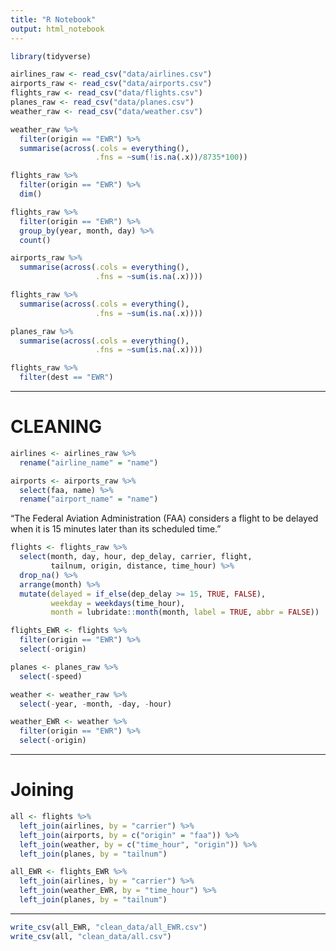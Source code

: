 ```yaml
---
title: "R Notebook"
output: html_notebook
---
```


```r
library(tidyverse)
```

```r
airlines_raw <- read_csv("data/airlines.csv")
airports_raw <- read_csv("data/airports.csv")
flights_raw <- read_csv("data/flights.csv")
planes_raw <- read_csv("data/planes.csv")
weather_raw <- read_csv("data/weather.csv")
```

```r
weather_raw %>%
  filter(origin == "EWR") %>% 
  summarise(across(.cols = everything(),
                   .fns = ~sum(!is.na(.x))/8735*100))
```

```r
flights_raw %>% 
  filter(origin == "EWR") %>% 
  dim()
```

```r
flights_raw %>% 
  filter(origin == "EWR") %>%
  group_by(year, month, day) %>% 
  count()
```

```r
airports_raw %>% 
  summarise(across(.cols = everything(),
                   .fns = ~sum(is.na(.x))))
```

```r
flights_raw %>% 
  summarise(across(.cols = everything(),
                   .fns = ~sum(is.na(.x))))
```

```r
planes_raw %>% 
  summarise(across(.cols = everything(),
                   .fns = ~sum(is.na(.x))))
```

```r
flights_raw %>% 
  filter(dest == "EWR")
```

--------------------------------------------------------------------------------

# CLEANING

```r
airlines <- airlines_raw %>% 
  rename("airline_name" = "name")
```

```r
airports <- airports_raw %>% 
  select(faa, name) %>% 
  rename("airport_name" = "name")
```

"The Federal Aviation Administration (FAA) considers a flight to be delayed when 
it is 15 minutes later than its scheduled time."

```r
flights <- flights_raw %>%
  select(month, day, hour, dep_delay, carrier, flight, 
         tailnum, origin, distance, time_hour) %>% 
  drop_na() %>% 
  arrange(month) %>% 
  mutate(delayed = if_else(dep_delay >= 15, TRUE, FALSE),
         weekday = weekdays(time_hour),
         month = lubridate::month(month, label = TRUE, abbr = FALSE))
```

```r
flights_EWR <- flights %>% 
  filter(origin == "EWR") %>% 
  select(-origin)
```

```r
planes <- planes_raw %>% 
  select(-speed)
```

```r
weather <- weather_raw %>% 
  select(-year, -month, -day, -hour)
```

```r
weather_EWR <- weather %>% 
  filter(origin == "EWR") %>% 
  select(-origin)
```

--------------------------------------------------------------------------------

# Joining 

```r
all <- flights %>% 
  left_join(airlines, by = "carrier") %>% 
  left_join(airports, by = c("origin" = "faa")) %>% 
  left_join(weather, by = c("time_hour", "origin")) %>% 
  left_join(planes, by = "tailnum")
```

```r
all_EWR <- flights_EWR %>% 
  left_join(airlines, by = "carrier") %>% 
  left_join(weather_EWR, by = "time_hour") %>% 
  left_join(planes, by = "tailnum")
```

--------------------------------------------------------------------------------

```r
write_csv(all_EWR, "clean_data/all_EWR.csv")
write_csv(all, "clean_data/all.csv")
```


